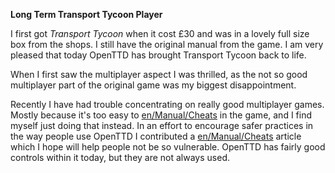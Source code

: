 '''Long Term Transport Tycoon Player'''

I first got ''Transport Tycoon'' when it cost £30 and was in a lovely full size box from the shops. I still have the original manual from the game. I am very pleased that today OpenTTD has brought Transport Tycoon back to life.


When I first saw the multiplayer aspect I was thrilled, as the not so good multiplayer part of the original game was my biggest disappointment. 

Recently I have had trouble concentrating on really good multiplayer games. Mostly because it's too easy to [[en/Manual/Cheats]] in the game, and I find myself just doing that instead. In an effort to encourage safer practices in the way people use OpenTTD I contributed a [[en/Manual/Cheats]] article which I hope will help people not be so vulnerable. OpenTTD has fairly good controls within it today, but they are not always used.